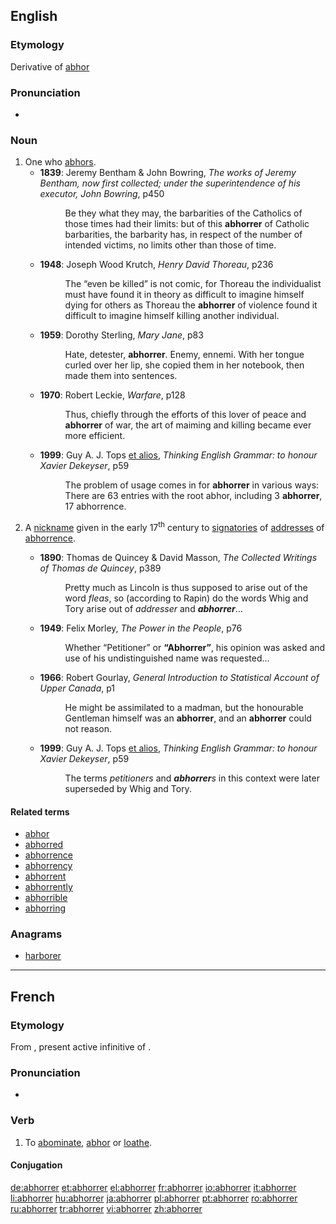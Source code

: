 ==English==

===Etymology===
Derivative of [[abhor]]

===Pronunciation===
*{{audio|en-us-abhorrer.ogg|Audio (US)}}

===Noun===
{{en-noun}}

# One who [[abhors]].
#*'''1839''': Jeremy Bentham & John Bowring, ''The works of Jeremy Bentham, now first collected; under the superintendence of his executor, John Bowring'', p450
#*:Be they what they may, the barbarities of the Catholics of those times had their limits: but of this '''abhorrer''' of Catholic barbarities, the barbarity has, in respect of the number of intended victims, no limits other than those of time.
#*'''1948''': Joseph Wood Krutch, ''Henry David Thoreau'', p236
#*:The “even be killed” is not comic, for Thoreau the individualist must have found it in theory as difficult to imagine himself dying for others as Thoreau the '''abhorrer''' of violence found it difficult to imagine himself killing another individual.
#*'''1959''': Dorothy Sterling, ''Mary Jane'', p83
#*:Hate, detester, '''abhorrer'''. Enemy, ennemi. With her tongue curled over her lip, she copied them in her notebook, then made them into sentences.
#*'''1970''': Robert Leckie, ''Warfare'', p128
#*:Thus, chiefly through the efforts of this lover of peace and '''abhorrer''' of war, the art of maiming and killing became ever more efficient.
#*'''1999''': Guy A. J. Tops [[et alios]], ''Thinking English Grammar: to honour Xavier Dekeyser'', p59
#*:The problem of usage comes in for '''abhorrer''' in various ways: There are 63 entries with the root abhor, including 3 '''abhorrer''', 17 abhorrence.
# {{context|historical}} A [[nickname]] given in the early 17<sup>th</sup> century to [[signatories]] of [[addresses]] of [[abhorrence]].
#*'''1890''': Thomas de Quincey & David Masson, ''The Collected Writings of Thomas de Quincey'', p389
#*:Pretty much as Lincoln is thus supposed to arise out of the word ''fleas'', so (according to Rapin) do the words Whig and Tory arise out of ''addresser'' and '''''abhorrer'''''…
#*'''1949''': Felix Morley, ''The Power in the People'', p76
#*:Whether “Petitioner” or '''“Abhorrer”''', his opinion was asked and use of his undistinguished name was requested…
#*'''1966''': Robert Gourlay, ''General Introduction to Statistical Account of Upper Canada'', p1
#*:He might be assimilated to a madman, but the honourable Gentleman himself was an '''abhorrer''', and an '''abhorrer''' could not reason.
#*'''1999''': Guy A. J. Tops [[et alios]], ''Thinking English Grammar: to honour Xavier Dekeyser'', p59
#*:The terms ''petitioners'' and '''''abhorrer'''s'' in this context were later superseded by Whig and Tory.

====Related terms====
*[[abhor]]
*[[abhorred]]
*[[abhorrence]]
*[[abhorrency]]
*[[abhorrent]]
*[[abhorrently]]
*[[abhorrible]]
*[[abhorring]]

===Anagrams===
* [[harborer#English|harborer]]

----

==French==

===Etymology===
From {{etyl|la|fr}} {{term|abhorrere|abhorrēre|lang=la}}, present active infinitive of {{term|abhorreo|abhorreō|lang=la}}.

===Pronunciation===
* {{IPA|/a.bɔ.ʁe/|lang=fr}}

===Verb===
{{fr-verb}}
# To [[abominate]], [[abhor]] or [[loathe]].

====Conjugation====
{{fr-conj-er|abhorr|avoir}}

[[de:abhorrer]]
[[et:abhorrer]]
[[el:abhorrer]]
[[fr:abhorrer]]
[[io:abhorrer]]
[[it:abhorrer]]
[[li:abhorrer]]
[[hu:abhorrer]]
[[ja:abhorrer]]
[[pl:abhorrer]]
[[pt:abhorrer]]
[[ro:abhorrer]]
[[ru:abhorrer]]
[[tr:abhorrer]]
[[vi:abhorrer]]
[[zh:abhorrer]]